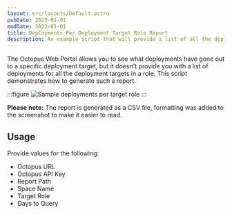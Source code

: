```yaml
---
layout: src/layouts/Default.astro
pubDate: 2023-01-01
modDate: 2023-01-01
title: Deployments Per Deployment Target Role Report
description: An example script that will provide a list of all the deployment targets in a given role and their respective deployments.
---
```


The Octopus Web Portal allows you to see what deployments have gone out to a specific deployment target, but it doesn't provide you with a list of deployments for all the deployment targets in a role.  This script demonstrates how to generate such a report.

:::figure
![Sample deployments per target role](/docs/octopus-rest-api/examples/reports/images/deployments-per-target-role-report.png)
:::

**Please note:** The report is generated as a CSV file, formatting was added to the screenshot to make it easier to read.

## Usage

Provide values for the following:

- Octopus URL
- Octopus API Key
- Report Path
- Space Name
- Target Role
- Days to Query

<DeploymentsPerTargetRoleReport />